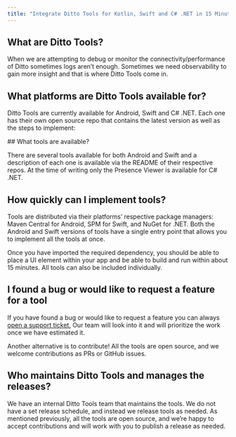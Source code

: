 ```yaml
---
title: "Integrate Ditto Tools for Kotlin, Swift and C# .NET in 15 Minutes"
---
```


## What are Ditto Tools?

When we are attempting to debug or monitor the connectivity/performance of Ditto sometimes logs aren’t enough. Sometimes we need observability to gain more insight and that is where Ditto Tools come in.

## What platforms are Ditto Tools available for?

Ditto Tools are currently available for Android, Swift and C# .NET. Each one has their own open source repo that contains the latest version as well as the steps to implement:

<CardGroup>
  <Card title="Android" icon= "android" href="https://github.com/getditto/DittoAndroidTools" iconType="solid" horizontal/>
  <Card title="Swift" icon="swift" href="https://github.com/getditto/DittoSwiftTools" iconType="solid" horizontal/>
  <Card title="C# .NET" icon="code" href="https://github.com/getditto/DittoDotnetTools" iconType="solid" horizontal/>
</CardGroup>
## What tools are available?

There are several tools available for both Android and Swift and a description of each one is available via the README of their respective repos. At the time of writing only the Presence Viewer is available for C# .NET.

## How quickly can I implement tools?

Tools are distributed via their platforms’ respective package managers: Maven Central for Android, SPM for Swift, and NuGet for .NET. Both the Android and Swift versions of tools have a single entry point that allows you to implement all the tools at once.

Once you have imported the required dependency, you should be able to place a UI element within your app and be able to build and run within about 15 minutes. All tools can also be included individually.

## I found a bug or would like to request a feature for a tool

If you have found a bug or would like to request a feature you can always [open a support ticket.](https://support.ditto.live/) Our team will look into it and will prioritize the work once we have estimated it.

Another alternative is to contribute! All the tools are open source, and we welcome contributions as PRs or GitHub issues.

## Who maintains Ditto Tools and manages the releases?

We have an internal Ditto Tools team that maintains the tools. We do not have a set release schedule, and instead we release tools as needed. As mentioned previously, all the tools are open source, and we’re happy to accept contributions and will work with you to publish a release as needed.
